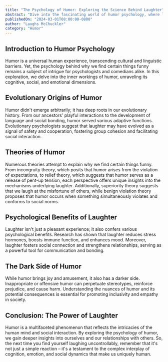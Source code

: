 ```yaml
---
title: "The Psychology of Humor: Exploring the Science Behind Laughter"
abstract: "Dive into the fascinating world of humor psychology, where laughter is more than just a reaction – it's a complex interplay of cognitive processes, social dynamics, and emotional responses. Discover the evolutionary origins of humor, the theories that explain why we find certain things funny, and the psychological benefits of laughter. Unravel the mysteries of humor and gain insights into its profound impact on human behavior and well-being."
publishedOn: "2024-03-01T08:00:00-0800"
author: "Laughs McChuckler"
category: "Humor"
---
```


## Introduction to Humor Psychology

Humor is a universal human experience, transcending cultural and linguistic barriers. Yet, the psychology behind why we find certain things funny remains a subject of intrigue for psychologists and comedians alike. In this exploration, we delve into the inner workings of humor, unraveling its cognitive, social, and emotional dimensions.

## Evolutionary Origins of Humor

Humor didn't emerge arbitrarily; it has deep roots in our evolutionary history. From our ancestors' playful interactions to the development of language and social bonding, humor served various adaptive functions. Evolutionary psychologists suggest that laughter may have evolved as a signal of safety and cooperation, fostering group cohesion and facilitating social interaction.

## Theories of Humor

Numerous theories attempt to explain why we find certain things funny. From incongruity theory, which posits that humor arises from the violation of expectations, to relief theory, which suggests that humor serves as a release of pent-up tension, each perspective offers unique insights into the mechanisms underlying laughter. Additionally, superiority theory suggests that we laugh at the misfortune of others, while benign violation theory proposes that humor occurs when something simultaneously violates and conforms to social norms.

## Psychological Benefits of Laughter

Laughter isn't just a pleasant experience; it also confers various psychological benefits. Research has shown that laughter reduces stress hormones, boosts immune function, and enhances mood. Moreover, laughter fosters social connection and strengthens relationships, serving as a powerful tool for communication and bonding.

## The Dark Side of Humor

While humor brings joy and amusement, it also has a darker side. Inappropriate or offensive humor can perpetuate stereotypes, reinforce prejudice, and cause harm. Understanding the nuances of humor and its potential consequences is essential for promoting inclusivity and empathy in society.

## Conclusion: The Power of Laughter

Humor is a multifaceted phenomenon that reflects the intricacies of the human mind and social interaction. By exploring the psychology of humor, we gain deeper insights into ourselves and our relationships with others. So, the next time you find yourself laughing uncontrollably, remember that it's not just a simple reaction – it's a testament to the complex interplay of cognition, emotion, and social dynamics that make us uniquely human.
